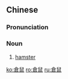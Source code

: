 {{also|仓鼠}}
==Chinese==
{{zh-forms|s=仓鼠}}

===Pronunciation===
{{zh-pron
|m=cāngshǔ
|c=cong1 syu2
|cat=n
}}

===Noun===
{{zh-noun}}

# [[hamster]]

{{zh-cat|Mammals|Rodents}}

[[ko:倉鼠]]
[[ro:倉鼠]]
[[ru:倉鼠]]